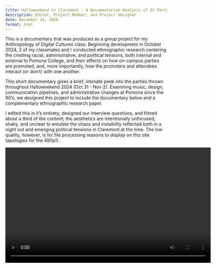```yaml
---
title: Halloweekend in Claremont - A Documentarian Analysis of 5C Party Promo Culture
description: Editor, Project Member, and Projecr Designer
date: December 14, 2024
format: html
---
```


This is a documentary that was produced as a group project for my Anthropology of Digital Cultures class. Beginning development in October 2024, 2 of my classmates and I conducted ethnographic research centering the cresting racial, administrative, and political tensions, both internal and external to Pomona College, and their effects on how on-campus parties are promoted, and, more importantly, how the promoters and attendees interact (or don't) with one another. 

This short documentary gives a brief, intimate peek into the parties thrown throughout Halloweekend 2024 (Oct 31 - Nov 2). Examining music, design, communication pipelines, and administrative changes at Pomona since the 90's, we designed this project to include the documentary below and a complementary ethnographic research paper. 

I edited this in it's entirety, designed our interview questions, and filmed about a third of the content; the aesthetics are intentionally unfocused, shaky, and unclear to emulate the chaos and instability reflected both in a night out and emerging political tensions in Claremont at the time. The low quality, however, is for file processing reasons to display on this site (apologies for the 480p!). 

```{=html}

  <div style="text-align: center;">
    <video width="640" height="360" controls>
      <source src="Anthro.mp4" type="video/mp4">
      Your browser does not support the video tag.
    </video>
  </div>

```




